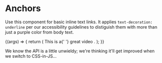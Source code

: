 
<Meta title="Typography/Anchor" component={Anchor} />

# Anchors

<StoryStatus status="stable" />

Use this component for basic inline text links.
It applies `text-decoration: underline` per our accessibility guidelines to distiguish them with more than just a purple color from body text.

<Preview withSource="open">
  <Story name="Anchor" args={{ as: 'a' }}>
    {(args) => {
      return (
        <Text>
          This is a{' '}
          <Anchor
            {...args}
            asProps={{
              href: 'https://www.youtube.com/watch?v=dQw4w9WgXcQ',
              target: '_blank',
            }}
          >
            great video
          </Anchor>
          .
        </Text>
      );
    }}
  </Story>
</Preview>

<Props story="Anchor" />

We know the API is a little unwieldy; we're thinking it'll get improved when we switch to CSS-in-JS...
